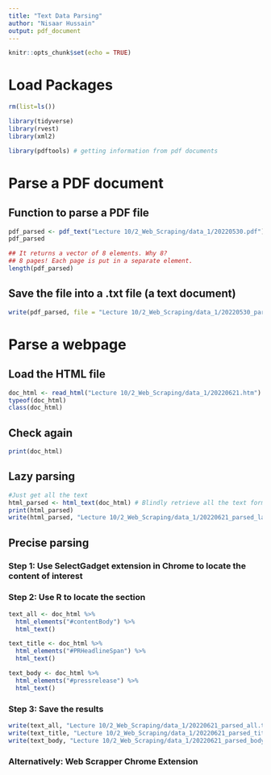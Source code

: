 ```yaml
---
title: "Text Data Parsing"
author: "Nisaar Hussain"
output: pdf_document
---
```


```r
knitr::opts_chunk$set(echo = TRUE)
```

# Load Packages

```r
rm(list=ls())

library(tidyverse)
library(rvest)
library(xml2)

library(pdftools) # getting information from pdf documents 
```

# Parse a PDF document

## Function to parse a PDF file

```r
pdf_parsed <- pdf_text("Lecture 10/2_Web_Scraping/data_1/20220530.pdf")
pdf_parsed
```


```r
## It returns a vector of 8 elements. Why 8?  
## 8 pages! Each page is put in a separate element.
length(pdf_parsed)
```


## Save the file into a .txt file (a text document)

```r
write(pdf_parsed, file = "Lecture 10/2_Web_Scraping/data_1/20220530_parsed.txt")
```


# Parse a webpage 

## Load the HTML file

```r
doc_html <- read_html("Lecture 10/2_Web_Scraping/data_1/20220621.htm")
typeof(doc_html)
class(doc_html)

```

## Check again
```r
print(doc_html)
```


## Lazy parsing
```r
#Just get all the text
html_parsed <- html_text(doc_html) # Blindly retrieve all the text form the webpage
print(html_parsed)
write(html_parsed, "Lecture 10/2_Web_Scraping/data_1/20220621_parsed_lazy.txt")
```

## Precise parsing 

### Step 1: Use SelectGadget extension in Chrome to locate the content of interest

### Step 2: Use R to locate the section
```r

text_all <- doc_html %>%
  html_elements("#contentBody") %>%
  html_text()

text_title <- doc_html %>%
  html_elements("#PRHeadlineSpan") %>%
  html_text()

text_body <- doc_html %>%
  html_elements("#pressrelease") %>%
  html_text()
```

### Step 3: Save the results

```r
write(text_all, "Lecture 10/2_Web_Scraping/data_1/20220621_parsed_all.txt")
write(text_title, "Lecture 10/2_Web_Scraping/data_1/20220621_parsed_title.txt")
write(text_body, "Lecture 10/2_Web_Scraping/data_1/20220621_parsed_body.txt")
```

### Alternatively: Web Scrapper Chrome Extension
